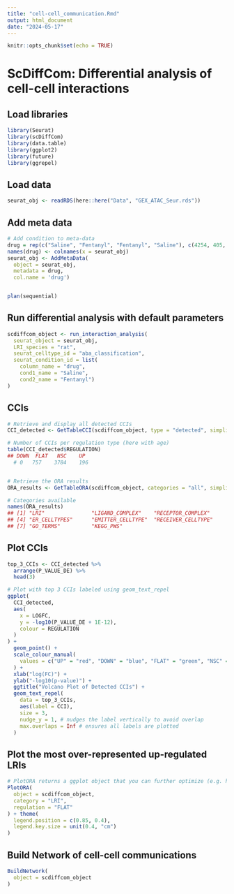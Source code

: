 ```yaml
---
title: "cell-cell_communication.Rmd"
output: html_document
date: "2024-05-17"
---
```


```r
knitr::opts_chunk$set(echo = TRUE)
```

# ScDiffCom: Differential analysis of cell-cell interactions

## Load libraries 
```r
library(Seurat)
library(scDiffCom)
library(data.table)
library(ggplot2)
library(future)
library(ggrepel)
```

## Load data 
```r
seurat_obj <- readRDS(here::here("Data", "GEX_ATAC_Seur.rds"))
```

## Add meta data 
```r

# Add condition to meta-data
drug = rep(c("Saline", "Fentanyl", "Fentanyl", "Saline"), c(4254, 405, 2302, 1197))
names(drug) <- colnames(x = seurat_obj)
seurat_obj <- AddMetaData(
  object = seurat_obj,
  metadata = drug, 
  col.name = 'drug')


plan(sequential)
```

## Run differential analysis with default parameters 
```r
scdiffcom_object <- run_interaction_analysis(
  seurat_object = seurat_obj,
  LRI_species = "rat",
  seurat_celltype_id = "aba_classification",
  seurat_condition_id = list(
    column_name = "drug",
    cond1_name = "Saline",
    cond2_name = "Fentanyl")
)
```

## CCIs 
```r
# Retrieve and display all detected CCIs
CCI_detected <- GetTableCCI(scdiffcom_object, type = "detected", simplified = TRUE)

# Number of CCIs per regulation type (here with age)
table(CCI_detected$REGULATION)
## DOWN  FLAT   NSC    UP 
  # 0   757    3784    196 


# Retrieve the ORA results
ORA_results <- GetTableORA(scdiffcom_object, categories = "all", simplified = TRUE)

# Categories available
names(ORA_results)
## [1] "LRI"               "LIGAND_COMPLEX"    "RECEPTOR_COMPLEX" 
## [4] "ER_CELLTYPES"      "EMITTER_CELLTYPE"  "RECEIVER_CELLTYPE"
## [7] "GO_TERMS"          "KEGG_PWS"
```

## Plot CCIs 
```r
top_3_CCIs <- CCI_detected %>%
  arrange(P_VALUE_DE) %>%
  head(3)

# Plot with top 3 CCIs labeled using geom_text_repel
ggplot(
  CCI_detected,
  aes(
    x = LOGFC,
    y = -log10(P_VALUE_DE + 1E-12),
    colour = REGULATION
  )
) +
  geom_point() +
  scale_colour_manual(
    values = c("UP" = "red", "DOWN" = "blue", "FLAT" = "green", "NSC" = "grey")
  ) +
  xlab("log(FC)") +
  ylab("-log10(p-value)") +
  ggtitle("Volcano Plot of Detected CCIs") +
  geom_text_repel(
    data = top_3_CCIs,
    aes(label = CCI),
    size = 3,
    nudge_y = 1, # nudges the label vertically to avoid overlap
    max.overlaps = Inf # ensures all labels are plotted
  )
```

## Plot the most over-represented up-regulated LRIs
```r

# PlotORA returns a ggplot object that you can further optimize (e.g. here to place the legend)
PlotORA(
  object = scdiffcom_object,
  category = "LRI",
  regulation = "FLAT"
) + theme(
  legend.position = c(0.85, 0.4),
  legend.key.size = unit(0.4, "cm")
)
```

## Build Network of cell-cell communications 
```r
BuildNetwork(
  object = scdiffcom_object
)

```


